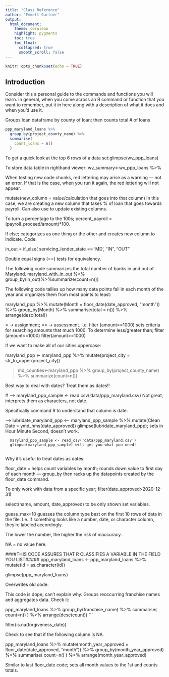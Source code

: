 ```yaml
---
title: "Class Reference"
author: "Emmett Gartner"
output:
  html_document:
    theme: cerulean
    highlight: pygments
    toc: true
    toc_float:
      collapsed: true
      smooth_scroll: false
---
```


```r
knitr::opts_chunk$set(echo = TRUE)
```

## Introduction

Consider this a personal guide to the commands and functions you will learn. In general, when you come across an R command or function that you want to remember, put it in here along with a description of what it does and when you'd use it.

Groups loan dataframe by county of loan; then counts total # of loans
```r
ppp_maryland_loans %>%
  group_by(project_county_name) %>%
  summarise(
    count_loans = n()
  )
```


To get a quick look at the top 6 rows of a data set:glimpse(wv_ppp_loans)

To store data table in righthand viewer: wv_summary<-wv_ppp_loans %>% 

When testing new code chunks, red lettering may arise as a warning — not an error. If that is the case, when you run it again, the red lettering will not appear.

mutate(new_column = value/calculation that goes into that column) In this case, we are creating a new column that takes % of loan that goes towards payroll. Can also use to update existing columns.

To turn a percentage to the 100s; percent_payroll = (payroll_proceed/amount)*100.


If else; categorizes as one thing or the other and creates new column to indicate. Code:

 in_out = if_else(
        servicing_lender_state == 'MD', "IN", "OUT"
        
Double equal signs (==) tests for equivalency.

The following code summarizes the total number of banks in and out of Maryland.
maryland_with_in_out %>% group_by(in_out)%>%summarize(count=n())

The following code tallies up how many data points fall in each month of the year and organizes them from most points to least:

maryland_ppp %>%
  mutate(Month = floor_date(date_approved, "month")) %>%
  group_by(Month) %>%
  summarise(total = n()) %>%
  arrange(desc(total))

= -> assignment; == -> assessment. I.e. filter (amount==1000) sets criteria for searching amounts that much 1000. To determine less/greater than; filter (amount<=1000) filter(amount>=1000)

If we want to make all of our cities uppercase:

maryland_ppp <- maryland_ppp %>% mutate(project_city = str_to_upper(project_city))

> md_counties<-maryland_ppp %>% group_by(project_county_name) %>% summarize(count=n())

Best way to deal with dates? Treat them as dates!! 

 # ---> maryland_ppp_sample <- read.csv('data/ppp_maryland.csv)
  Not great, interprets them as characters, not date.
  
Specifically command R to understand that column is date.

 ---> lubridate_maryland_ppp <-- maryland_ppp_sample %>% mutate(Clean Date = ymd_hms(date_approved)) 
      glimpse(lubridate_maryland_ppp); sets in Hour Minute Second, doesn't work.
      
      maryland_ppp_sample <- read_csv('data/ppp_maryland.csv')
      glimpse(maryland_ppp_sample) will get you what you need!
      
Why it's useful to treat dates as dates:

floor_date = helps count variables by month; rounds down value to first day of each month — group_by then racks up the datapoints created by the floor_date command.

To only work with data from a specific year; filter(date_approved>2020-12-31) 

select(name, amount, date_approved) to be only shown set variables.


guess_max=10 guesses the column type best on the first 10 rows of data in the file. I.e. if something looks like a number, date, or character column, they're labeled accordingly.

The lower the number, the higher the risk of inaccuracy. 

NA = no value here.

####THIS CODE ASSURES THAT R CLASSIFIES A VARIABLE IN THE FIELD YOU LIST#####
ppp_maryland_loans <- ppp_maryland_loans %>%
  mutate(id = as.character(id))

glimpse(ppp_maryland_loans)

Overwrites old code.

This code is dope; can't explain why. Groups reoccurring franchise names and aggregates data. Check it:

ppp_maryland_loans %>%
  group_by(franchise_name) %>%
  summarise(
    count=n()
  ) %>%
  arrange(desc(count))
```


  filter(is.na(forgiveness_date))

Check to see that if the following column is NA.

ppp_maryland_loans %>%
  mutate(month_year_approved = floor_date(date_approved, "month")) %>%
  group_by(month_year_approved) %>%
   summarise(
    count=n()
  ) %>%
  arrange(month_year_approved)
  
  
  Similar to last floor_date code; sets all month values to the 1st and counts totals.